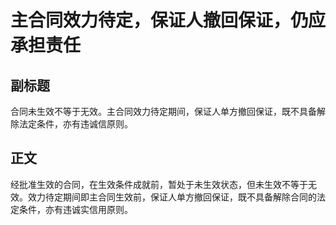 # 主合同效力待定，保证人撤回保证，仍应承担责任
## 副标题
合同未生效不等于无效。主合同效力待定期间，保证人单方撤回保证，既不具备解除法定条件，亦有违诚信原则。
## 正文
经批准生效的合同，在生效条件成就前，暂处于未生效状态，但未生效不等于无效。效力待定期间即主合同生效前，保证人单方撤回保证，既不具备解除合同的法定条件，亦有违诚实信用原则。